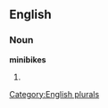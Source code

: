 
==English==

===Noun===
'''minibikes'''

# {{plural of|[[minibike]]}}

[[Category:English plurals]]